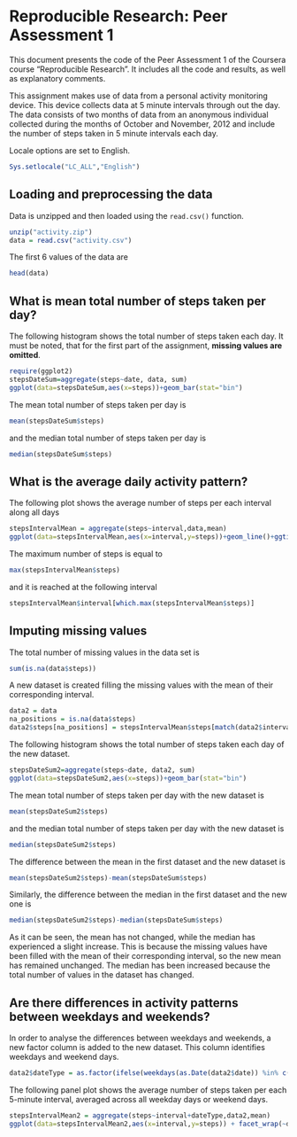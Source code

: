 # Reproducible Research: Peer Assessment 1

This document presents the code of the Peer Assessment 1 of the Coursera course "Reproducible Research". It includes all the code and results, as well as explanatory comments.

This assignment makes use of data from a personal activity monitoring device. This device collects data at 5 minute intervals through out the day. The data consists of two months of data from an anonymous individual collected during the months of October and November, 2012 and include the number of steps taken in 5 minute intervals each day.

Locale options are set to English.

```r
Sys.setlocale("LC_ALL","English")
```


## Loading and preprocessing the data

Data is unzipped and then loaded using the `read.csv()` function.

```r
unzip("activity.zip")
data = read.csv("activity.csv")
```

The first 6 values of the data are

```r
head(data)
```


## What is mean total number of steps taken per day?

The following histogram shows the total number of steps taken each day. It must be noted, that for the first part of the assignment, **missing values are omitted**.

```r
require(ggplot2)
stepsDateSum=aggregate(steps~date, data, sum)
ggplot(data=stepsDateSum,aes(x=steps))+geom_bar(stat="bin")
```

The mean total number of steps taken per day is

```r
mean(stepsDateSum$steps)
```

and the median total number of steps taken per day is

```r
median(stepsDateSum$steps)
```

## What is the average daily activity pattern?

The following plot shows the average number of steps per each interval along all days

```r
stepsIntervalMean = aggregate(steps~interval,data,mean)
ggplot(data=stepsIntervalMean,aes(x=interval,y=steps))+geom_line()+ggtitle("Average number of steps per interval")
```

The maximum number of steps is equal to 

```r
max(stepsIntervalMean$steps)
```

and it is reached at the following interval

```r
stepsIntervalMean$interval[which.max(stepsIntervalMean$steps)]
```

## Imputing missing values

The total number of missing values in the data set is

```r
sum(is.na(data$steps))
```

A new dataset is created filling the missing values with the mean of their corresponding interval.

```r
data2 = data
na_positions = is.na(data$steps)
data2$steps[na_positions] = stepsIntervalMean$steps[match(data2$interval[na_positions],stepsIntervalMean$interval)]
```

The following histogram shows the total number of steps taken each day of the new dataset.

```r
stepsDateSum2=aggregate(steps~date, data2, sum)
ggplot(data=stepsDateSum2,aes(x=steps))+geom_bar(stat="bin")
```

The mean total number of steps taken per day with the new dataset is

```r
mean(stepsDateSum2$steps)
```

and the median total number of steps taken per day with the new dataset is

```r
median(stepsDateSum2$steps)
```

The difference between the mean in the first dataset and the new dataset is

```r
mean(stepsDateSum2$steps)-mean(stepsDateSum$steps)
```

Similarly, the difference between the median in the first dataset and the new one is

```r
median(stepsDateSum2$steps)-median(stepsDateSum$steps)
```

As it can be seen, the mean has not changed, while the median has experienced a slight increase. This is because the missing values have been filled with the mean of their corresponding interval, so the new mean has remained unchanged. The median has been increased because the total number of values in the dataset has changed.


## Are there differences in activity patterns between weekdays and weekends?

In order to analyse the differences between weekdays and weekends, a new factor column is added to the new dataset. This column identifies weekdays and weekend days.

```r
data2$dateType = as.factor(ifelse(weekdays(as.Date(data2$date)) %in% c("Sunday", "Saturday"), "Weekend", "Weekday"))
```

The following panel plot shows the average number of steps taken per each 5-minute interval, averaged across all weekday days or weekend days.

```r
stepsIntervalMean2 = aggregate(steps~interval+dateType,data2,mean)
ggplot(data=stepsIntervalMean2,aes(x=interval,y=steps)) + facet_wrap(~dateType, nrow=2) + geom_line() + ggtitle("Average number of steps per interval and weekday type")
```




